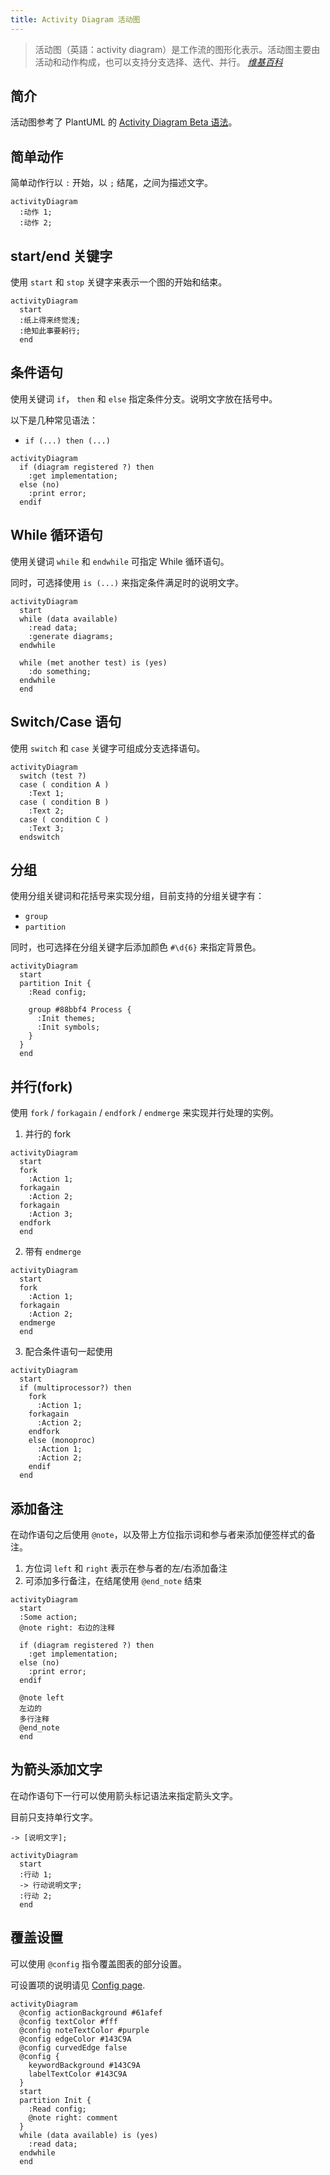 ```yaml
---
title: Activity Diagram 活动图
---
```


> 活动图（英語：activity diagram）是工作流的图形化表示。活动图主要由活动和动作构成，也可以支持分支选择、迭代、并行。
> <cite><a href="https://www.wikiwand.com/zh/活动图">维基百科</a></cite>

## 简介

活动图参考了 PlantUML 的 [Activity Diagram Beta 语法](https://plantuml.com/zh/activity-diagram-beta)。

## 简单动作

简单动作行以 `:` 开始，以 `;` 结尾，之间为描述文字。

```pintora play
activityDiagram
  :动作 1;
  :动作 2;
```

## start/end 关键字

使用 `start` 和 `stop` 关键字来表示一个图的开始和结束。

```pintora play
activityDiagram
  start
  :纸上得来终觉浅;
  :绝知此事要躬行;
  end
```

## 条件语句

使用关键词 `if`， `then` 和 `else` 指定条件分支。说明文字放在括号中。

以下是几种常见语法：

- `if (...) then (...)`

```pintora play
activityDiagram
  if (diagram registered ?) then
    :get implementation;
  else (no)
    :print error;
  endif
```

## While 循环语句

使用关键词 `while` 和 `endwhile` 可指定 While 循环语句。

同时，可选择使用 `is (...)` 来指定条件满足时的说明文字。

```pintora play
activityDiagram
  start
  while (data available)
    :read data;
    :generate diagrams;
  endwhile

  while (met another test) is (yes)
    :do something;
  endwhile
  end
```

## Switch/Case 语句

使用 `switch` 和 `case` 关键字可组成分支选择语句。

```pintora play
activityDiagram
  switch (test ?)
  case ( condition A )
    :Text 1;
  case ( condition B )
    :Text 2;
  case ( condition C )
    :Text 3;
  endswitch
```

## 分组

使用分组关键词和花括号来实现分组，目前支持的分组关键字有：

- `group`
- `partition`

同时，也可选择在分组关键字后添加颜色 `#\d{6}` 来指定背景色。

```pintora play
activityDiagram
  start
  partition Init {
    :Read config;

    group #88bbf4 Process {
      :Init themes;
      :Init symbols;
    }
  }
  end
```

## 并行(fork)

使用 `fork` / `forkagain` / `endfork` / `endmerge` 来实现并行处理的实例。

1. 并行的 fork

```pintora play
activityDiagram
  start
  fork
    :Action 1;
  forkagain
    :Action 2;
  forkagain
    :Action 3;
  endfork
  end
```

2. 带有 `endmerge`

```pintora play
activityDiagram
  start
  fork
    :Action 1;
  forkagain
    :Action 2;
  endmerge
  end
```

3. 配合条件语句一起使用

```pintora play
activityDiagram
  start
  if (multiprocessor?) then
    fork
      :Action 1;
    forkagain
      :Action 2;
    endfork
    else (monoproc)
      :Action 1;
      :Action 2;
    endif
  end
```

## 添加备注

在动作语句之后使用 `@note`，以及带上方位指示词和参与者来添加便签样式的备注。

1. 方位词 `left` 和 `right` 表示在参与者的左/右添加备注
1. 可添加多行备注，在结尾使用 `@end_note` 结束

```pintora play
activityDiagram
  start
  :Some action;
  @note right: 右边的注释

  if (diagram registered ?) then
    :get implementation;
  else (no)
    :print error;
  endif

  @note left
  左边的
  多行注释
  @end_note
  end
```

## 为箭头添加文字

在动作语句下一行可以使用箭头标记语法来指定箭头文字。

目前只支持单行文字。

```
-> [说明文字];
```

```pintora play
activityDiagram
  start
  :行动 1;
  -> 行动说明文字;
  :行动 2;
  end
```

## 覆盖设置

可以使用 `@config` 指令覆盖图表的部分设置。

可设置项的说明请见 [Config page](../configuration/config.md#activity).

```pintora play
activityDiagram
  @config actionBackground #61afef
  @config textColor #fff
  @config noteTextColor #purple
  @config edgeColor #143C9A
  @config curvedEdge false
  @config {
    keywordBackground #143C9A
    labelTextColor #143C9A
  }
  start
  partition Init {
    :Read config;
    @note right: comment
  }
  while (data available) is (yes)
    :read data;
  endwhile
  end
```
